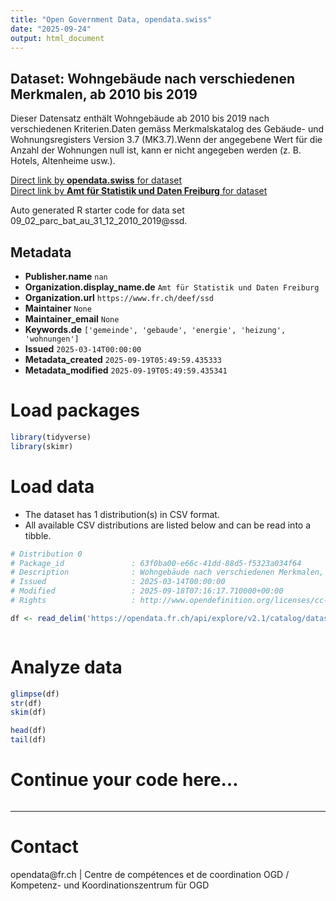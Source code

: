 ```yaml
---
title: "Open Government Data, opendata.swiss"
date: "2025-09-24"
output: html_document
---
```


## Dataset: Wohngebäude nach verschiedenen Merkmalen, ab 2010 bis 2019

Dieser Datensatz enthält Wohngebäude ab 2010 bis 2019 nach verschiedenen Kriterien.Daten gemäss Merkmalskatalog des Gebäude- und Wohnungsregisters Version 3.7 (MK3.7).Wenn der angegebene Wert für die Anzahl der Wohnungen null ist, kann er nicht angegeben werden (z. B. Hotels, Altenheime usw.).

[Direct link by **opendata.swiss** for dataset](https://opendata.swiss/de/dataset/wohngebaude-nach-verschiedenen-merkmalen-ab-2010-bis-2019)<br>
[Direct link by **Amt für Statistik und Daten Freiburg** for dataset](https://opendata.fr.ch/explore/dataset/09_02_parc_bat_au_31_12_2010_2019/)

Auto generated R starter code for data set 09_02_parc_bat_au_31_12_2010_2019@ssd.

## Metadata

- **Publisher.name** `nan`
- **Organization.display_name.de** `Amt für Statistik und Daten Freiburg`
- **Organization.url** `https://www.fr.ch/deef/ssd`
- **Maintainer** `None`
- **Maintainer_email** `None`
- **Keywords.de** `['gemeinde', 'gebaude', 'energie', 'heizung', 'wohnungen']`
- **Issued** `2025-03-14T00:00:00`
- **Metadata_created** `2025-09-19T05:49:59.435333`
- **Metadata_modified** `2025-09-19T05:49:59.435341`


# Load packages

```r

library(tidyverse)
library(skimr)

```

# Load data

-   The dataset has 1 distribution(s) in CSV format.
-   All available CSV distributions are listed below and can be read into a tibble.

```r

# Distribution 0
# Package_id               : 63f0ba00-e66c-41dd-88d5-f5323a034f64
# Description              : Wohngebäude nach verschiedenen Merkmalen, ab 2010 bis 2019 (csv)
# Issued                   : 2025-03-14T00:00:00
# Modified                 : 2025-09-18T07:16:17.710000+00:00
# Rights                   : http://www.opendefinition.org/licenses/cc-by-sa

df <- read_delim('https://opendata.fr.ch/api/explore/v2.1/catalog/datasets/09_02_parc_bat_au_31_12_2010_2019/exports/csv?use_labels=true')



```

# Analyze data

```r

glimpse(df)
str(df)
skim(df)

head(df)
tail(df)

```

# Continue your code here...

```r

```

------------------------------------------------------------------------

# Contact

opendata@fr.ch | Centre de compétences et de coordination OGD / Kompetenz- und Koordinationszentrum für OGD
